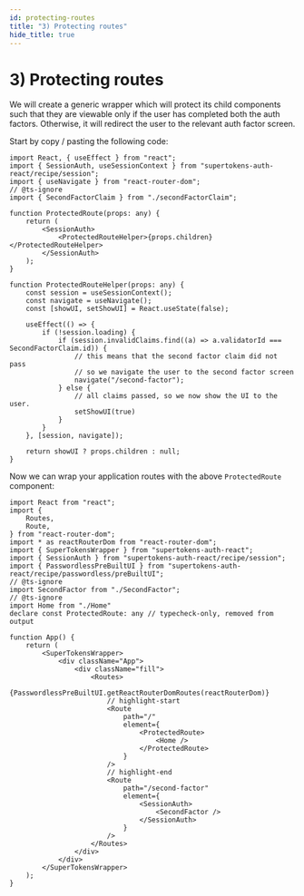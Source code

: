 ```yaml
---
id: protecting-routes
title: "3) Protecting routes"
hide_title: true
---
```



# 3) Protecting routes

<Disclaimer />

We will create a generic wrapper which will protect its child components such that they are viewable only if the user has completed both the auth factors. Otherwise, it will redirect the user to the relevant auth factor screen.

Start by copy / pasting the following code:
```tsx
import React, { useEffect } from "react";
import { SessionAuth, useSessionContext } from "supertokens-auth-react/recipe/session";
import { useNavigate } from "react-router-dom";
// @ts-ignore
import { SecondFactorClaim } from "./secondFactorClaim";

function ProtectedRoute(props: any) {
    return (
        <SessionAuth>
            <ProtectedRouteHelper>{props.children}</ProtectedRouteHelper>
        </SessionAuth>
    );
}

function ProtectedRouteHelper(props: any) {
    const session = useSessionContext();
    const navigate = useNavigate();
    const [showUI, setShowUI] = React.useState(false);

    useEffect(() => {
        if (!session.loading) {
            if (session.invalidClaims.find((a) => a.validatorId === SecondFactorClaim.id)) {
                // this means that the second factor claim did not pass
                // so we navigate the user to the second factor screen
                navigate("/second-factor");
            } else {
                // all claims passed, so we now show the UI to the user.
                setShowUI(true)
            }
        }
    }, [session, navigate]);

    return showUI ? props.children : null;
}
```

Now we can wrap your application routes with the above `ProtectedRoute` component:


```tsx
import React from "react";
import {
    Routes,
    Route,
} from "react-router-dom";
import * as reactRouterDom from "react-router-dom";
import { SuperTokensWrapper } from "supertokens-auth-react";
import { SessionAuth } from "supertokens-auth-react/recipe/session";
import { PasswordlessPreBuiltUI } from "supertokens-auth-react/recipe/passwordless/preBuiltUI";
// @ts-ignore
import SecondFactor from "./SecondFactor";
// @ts-ignore
import Home from "./Home"
declare const ProtectedRoute: any // typecheck-only, removed from output

function App() {
    return (
        <SuperTokensWrapper>
            <div className="App">
                <div className="fill">
                    <Routes>
                        {PasswordlessPreBuiltUI.getReactRouterDomRoutes(reactRouterDom)}
                        // highlight-start
                        <Route
                            path="/"
                            element={
                                <ProtectedRoute>
                                    <Home />
                                </ProtectedRoute>
                            }
                        />
                        // highlight-end
                        <Route
                            path="/second-factor"
                            element={
                                <SessionAuth>
                                    <SecondFactor />
                                </SessionAuth>
                            }
                        />
                    </Routes>
                </div>
            </div>
        </SuperTokensWrapper>
    );
}
```
